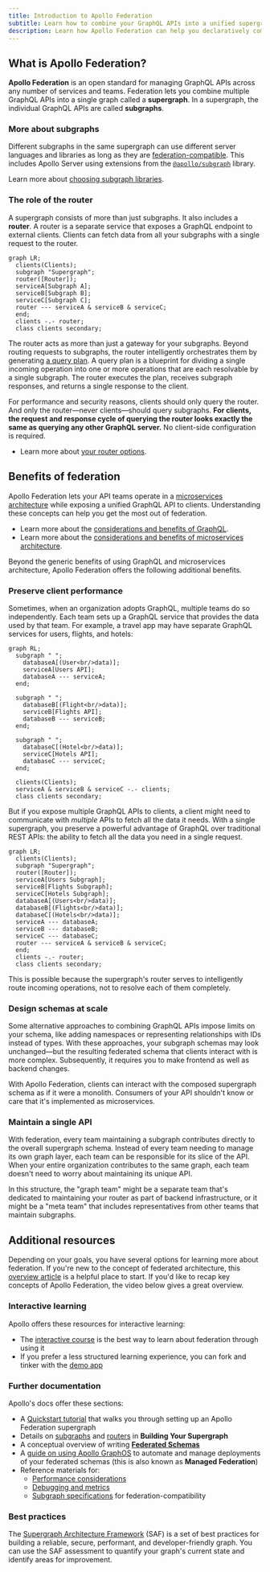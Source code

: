 ```yaml
---
title: Introduction to Apollo Federation
subtitle: Learn how to combine your GraphQL APIs into a unified supergraph
description: Learn how Apollo Federation can help you declaratively combine your GraphQL APIs into a unified, federated supergraph using microservices architecture
---
```


## What is Apollo Federation?

**Apollo Federation** is an open standard for managing GraphQL APIs across any number of services and teams. Federation lets you combine multiple GraphQL APIs into a single graph called a **supergraph**. In a supergraph, the individual GraphQL APIs are called **subgraphs**.

### More about subgraphs

Different subgraphs in the same supergraph can use different server languages and libraries as long as they are [federation-compatible](./building-supergraphs/supported-subgraphs/). This includes Apollo Server using extensions from the [`@apollo/subgraph`](/apollo-server/using-federation/api/apollo-subgraph) library.

<Tip>

Learn more about [choosing subgraph libraries](./building-supergraphs/subgraphs-overview#choosing-a-subgraph-library).

</Tip>

### The role of the router

A supergraph consists of more than just subgraphs. It also includes a **router**. 
A router is a separate service that exposes a GraphQL endpoint to external clients.
Clients can fetch data from all your subgraphs with a single request to the router.

```mermaid
graph LR;
  clients(Clients);
  subgraph "Supergraph";
  router([Router]);
  serviceA[Subgraph A];
  serviceB[Subgraph B];
  serviceC[Subgraph C];
  router --- serviceA & serviceB & serviceC;
  end;
  clients -.- router;
  class clients secondary;
```

The router acts as more than just a gateway for your subgraphs. Beyond routing requests to subgraphs, the router intelligently orchestrates them by generating [a query plan](./query-plans/). A query plan is a blueprint for dividing a single incoming operation into one or more operations that are each resolvable by a single subgraph. The router executes the plan, receives subgraph responses, and returns a single response to the client.

For performance and security reasons, clients should only query the router. And only the router—never clients—should query subgraphs. **For clients, the request and response cycle of querying the router looks exactly the same as querying any other GraphQL server.**  No client-side configuration is required.

<Tip>

- Learn more about [your router options](./building-supergraphs/router).

</Tip>

## Benefits of federation

Apollo Federation lets your API teams operate in a [microservices architecture](https://www.atlassian.com/microservices/microservices-architecture/microservices-vs-monolith) while exposing a unified GraphQL API to clients. Understanding these concepts can help you get the most out of federation.

<Tip>

- Learn more about the [considerations and benefits of GraphQL](/intro/benefits/).
- Learn more about the [considerations and benefits of microservices architecture](https://aws.amazon.com/compare/the-difference-between-monolithic-and-microservices-architecture/).

</Tip>

Beyond the generic benefits of using GraphQL and microservices architecture, Apollo Federation offers the following additional benefits.

### Preserve client performance

Sometimes, when an organization adopts GraphQL, multiple teams do so independently. Each team sets up a GraphQL service that provides the data used by that team. For example, a travel app may have separate GraphQL services for users, flights, and hotels:

```mermaid
graph RL;
  subgraph " ";
    databaseA[(User<br/>data)];
    serviceA[Users API];
    databaseA --- serviceA;
  end;

  subgraph " ";
    databaseB[(Flight<br/>data)];
    serviceB[Flights API];
    databaseB --- serviceB;
  end;

  subgraph " ";
    databaseC[(Hotel<br/>data)];
    serviceC[Hotels API];
    databaseC --- serviceC;
  end;

  clients(Clients);
  serviceA & serviceB & serviceC -.- clients;
  class clients secondary;
```

But if you expose multiple GraphQL APIs to clients, a client might need to communicate with _multiple_ APIs to fetch all the data it needs. With a single supergraph, you preserve a powerful advantage of GraphQL over traditional REST APIs: the ability to fetch all the data you need in a single request.

```mermaid
graph LR;
  clients(Clients);
  subgraph "Supergraph";
  router([Router]);
  serviceA[Users Subgraph];
  serviceB[Flights Subgraph];
  serviceC[Hotels Subgraph];
  databaseA[(Users<br/>data)];
  databaseB[(Flights<br/>data)];
  databaseC[(Hotels<br/>data)];
  serviceA --- databaseA;
  serviceB --- databaseB;
  serviceC --- databaseC;
  router --- serviceA & serviceB & serviceC;
  end;
  clients -.- router;
  class clients secondary;
```

This is possible because the supergraph's router serves to intelligently route incoming operations, not to resolve each of them completely. 

### Design schemas at scale

Some alternative approaches to combining GraphQL APIs impose limits on your schema, like adding namespaces or representing relationships with IDs instead of types. With these approaches, your subgraph schemas may look unchanged—but the resulting federated schema that clients interact with is more complex. Subsequently, it requires you to make frontend as well as backend changes.

With Apollo Federation, clients can interact with the composed supergraph schema as if it were a monolith. Consumers of your API shouldn't know or care that it's implemented as microservices.

### Maintain a single API

With federation, every team maintaining a subgraph contributes directly to the overall supergraph schema. Instead of every team needing to manage its own graph layer, each team can be responsible for its slice of the API. When your entire organization contributes to the same graph, each team doesn't need to worry about maintaining its unique API.

In this structure, the "graph team" might be a separate team that's dedicated to maintaining your router as part of backend infrastructure, or it might be a "meta team" that includes representatives from other teams that maintain subgraphs.

## Additional resources

Depending on your goals, you have several options for learning more about federation.
If you're new to the concept of federated architecture, this [overview article](https://graphql.com/learn/federated-architecture/) is a helpful place to start.
If you'd like to recap key concepts of Apollo Federation, the video below gives a great overview.

<ExpansionPanel title="Watch the video overview">

<YouTube youTubeId="wRExDdgs6JU" />

</ExpansionPanel>

### Interactive learning

Apollo offers these resources for interactive learning:

- The [interactive course](https://www.apollographql.com/tutorials/voyage-part1) is the best way to learn about federation through using it
- If you prefer a less structured learning experience, you can fork and tinker with the [demo app](https://github.com/apollographql/supergraph-demo-fed2)

### Further documentation

Apollo's docs offer these sections:

- A [Quickstart tutorial](./quickstart/setup/) that walks you through setting up an Apollo Federation supergraph
- Details on [subgraphs](./building-supergraphs/subgraphs-overview) and [routers](./building-supergraphs/router) in **Building Your Supergraph**
- A conceptual overview of writing [**Federated Schemas**](./federated-types/overview)
- A [guide on using Apollo GraphOS](./managed-federation) to automate and manage deployments of your federated schemas (this is also known as **Managed Federation**)
- Reference materials for:
  - [Performance considerations](./performance/caching)
  - [Debugging and metrics](./errors)
  - [Subgraph specifications](./building-supergraphs/router) for federation-compatibility

### Best practices

The [Supergraph Architecture Framework](https://saf.apollographql.com/) (SAF) is a set of best practices for building a reliable, secure, performant, and developer-friendly graph. You can use the SAF assessment to quantify your graph's current state and identify areas for improvement.










